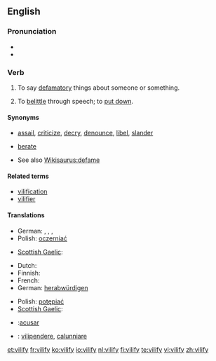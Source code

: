 {{was wotd|2007|February|27}}
==English==

===Pronunciation===
* {{IPA|/'vɪl.ɪ.faɪ/}}
* {{audio|en-us-vilify.ogg|Audio (US)}}

===Verb===
{{en-verb|vilif|i|ed}}

# {{transitive}} To say [[defamatory]] things about someone or something.
# {{transitive}} To [[belittle]] through speech; to [[put down]].

====Synonyms====
* {{sense|say defamatory things about}} [[assail]], [[criticize]], [[decry]], [[denounce]], [[libel]], [[slander]]
* {{sense|belittle, put down}} [[berate]]
* See also [[Wikisaurus:defame]]

====Related terms====
* [[vilification]]
* [[vilifier]]

====Translations====
{{trans-top|say defamatory things about}}
* German: {{t+|de|diffamieren}}, {{t+|de|verleumden}}, {{t+|de|verunglimpfen}}, {{t+|de|verteufeln}}
* Polish: [[oczerniać]]
{{trans-mid}}
* [[Scottish Gaelic]]: {{t-|gd|càin|xs=Scottish Gaelic}}
{{trans-bottom}}

{{trans-top|denounce, belittle through speech}}
* Dutch: {{t|nl|kleineren}}
* Finnish: {{t-|fi|panetella}}
* French: {{t+|fr|calomnier}}
* German: [[herabwürdigen]]
{{trans-mid}}
* Polish: [[potępiać]]
* [[Scottish Gaelic]]: {{t-|gd|càin|xs=Scottish Gaelic}}
{{trans-bottom}}

{{checktrans}}
* {{ttbc|Spanish}}:[[acusar]]
* {{ttbc|Italian}}: [[vilipendere]], [[calunniare]]

[[et:vilify]]
[[fr:vilify]]
[[ko:vilify]]
[[io:vilify]]
[[nl:vilify]]
[[fi:vilify]]
[[te:vilify]]
[[vi:vilify]]
[[zh:vilify]]